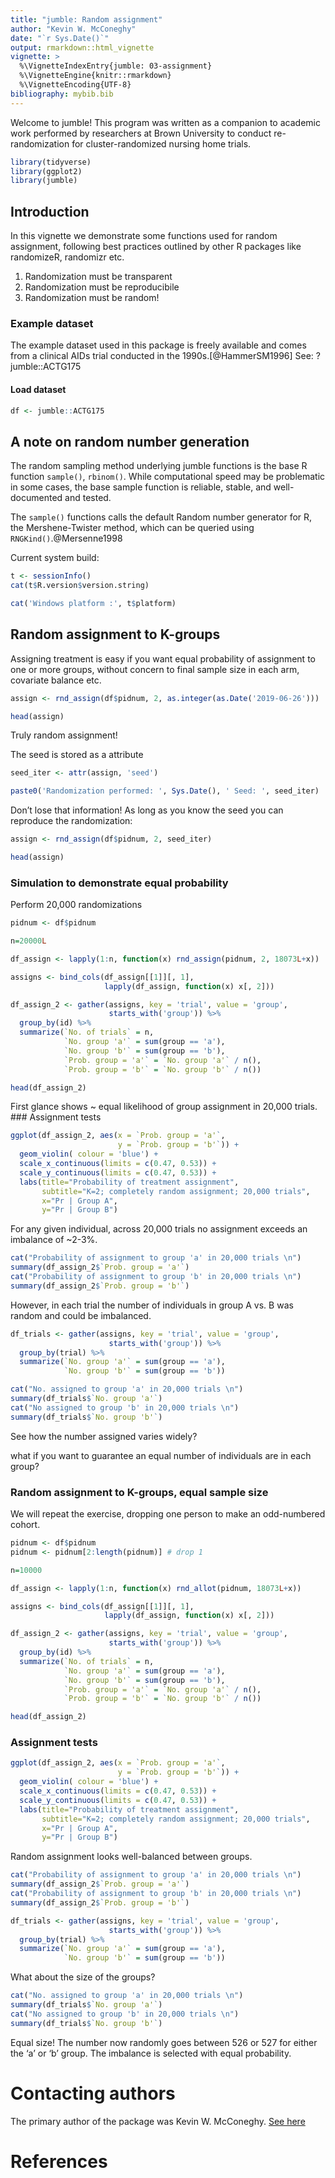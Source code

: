 ```yaml
---
title: "jumble: Random assignment"
author: "Kevin W. McConeghy"
date: "`r Sys.Date()`"
output: rmarkdown::html_vignette
vignette: >
  %\VignetteIndexEntry{jumble: 03-assignment}
  %\VignetteEngine{knitr::rmarkdown}
  %\VignetteEncoding{UTF-8}
bibliography: mybib.bib
---
```


Welcome to jumble! This program was written as a companion to academic work performed by researchers at Brown University to conduct re-randomization for cluster-randomized nursing home trials. 

```r
library(tidyverse)
library(ggplot2)
library(jumble)
```

## Introduction

In this vignette we demonstrate some functions used for random assignment, following best practices outlined by other R packages like randomizeR, randomizr etc.  

  1) Randomization must be transparent
  2) Randomization must be reproducibile
  3) Randomization must be random!

### Example dataset  
The example dataset used in this package is freely available and comes from a clinical AIDs trial conducted in the 1990s.[@HammerSM1996] See: ?jumble::ACTG175

#### Load dataset  
```r
df <- jumble::ACTG175
```

## A note on random number generation  
The random sampling method underlying jumble functions is the base R function `sample()`, `rbinom()`. While computational speed may be problematic in some cases, the base sample function is reliable, stable, and well-documented and tested.  

The `sample()` functions calls the default Random number generator for R, the Mershene-Twister method, which can be queried using `RNGKind()`.@Mersenne1998  

Current system build:  
```r
t <- sessionInfo()
cat(t$R.version$version.string)
```
```r
cat('Windows platform :', t$platform)
```

## Random assignment to K-groups  
Assigning treatment is easy if you want equal probability of assignment to one or more groups, without concern to final sample size in each arm, covariate balance etc.  

```r
assign <- rnd_assign(df$pidnum, 2, as.integer(as.Date('2019-06-26')))

head(assign)
```
Truly random assignment!  

The seed is stored as a attribute  
```r
seed_iter <- attr(assign, 'seed')
```
```r
paste0('Randomization performed: ', Sys.Date(), ' Seed: ', seed_iter)
```

Don't lose that information!  As long as you know the seed you can reproduce the randomization:  
```r
assign <- rnd_assign(df$pidnum, 2, seed_iter)

head(assign)
```

### Simulation to demonstrate equal probability  
Perform 20,000 randomizations  
```r
pidnum <- df$pidnum  

n=20000L

df_assign <- lapply(1:n, function(x) rnd_assign(pidnum, 2, 18073L+x))

assigns <- bind_cols(df_assign[[1]][, 1], 
                     lapply(df_assign, function(x) x[, 2]))

df_assign_2 <- gather(assigns, key = 'trial', value = 'group', 
                      starts_with('group')) %>%
  group_by(id) %>%
  summarize(`No. of trials` = n,
            `No. group 'a'` = sum(group == 'a'),
            `No. group 'b'` = sum(group == 'b'),
            `Prob. group = 'a'` = `No. group 'a'` / n(),
            `Prob. group = 'b'` = `No. group 'b'` / n())

head(df_assign_2)
```
First glance shows ~ equal likelihood of group assignment in 20,000 trials. 
### Assignment tests  
```r
ggplot(df_assign_2, aes(x = `Prob. group = 'a'`,
                        y = `Prob. group = 'b'`)) +
  geom_violin( colour = 'blue') +
  scale_x_continuous(limits = c(0.47, 0.53)) +
  scale_y_continuous(limits = c(0.47, 0.53)) +
  labs(title="Probability of treatment assignment", 
       subtitle="K=2; completely random assignment; 20,000 trials",
       x="Pr | Group A",
       y="Pr | Group B")

```

For any given individual, across 20,000 trials no assignment exceeds an imbalance of ~2-3%.  

```r
cat("Probability of assignment to group 'a' in 20,000 trials \n")
summary(df_assign_2$`Prob. group = 'a'`)
cat("Probability of assignment to group 'b' in 20,000 trials \n")
summary(df_assign_2$`Prob. group = 'b'`)
```

However, in each trial the number of individuals in group A vs. B was random and could be imbalanced.  

```r
df_trials <- gather(assigns, key = 'trial', value = 'group', 
                      starts_with('group')) %>%
  group_by(trial) %>%
  summarize(`No. group 'a'` = sum(group == 'a'),
            `No. group 'b'` = sum(group == 'b'))
```

```r
cat("No. assigned to group 'a' in 20,000 trials \n")
summary(df_trials$`No. group 'a'`)
cat("No assigned to group 'b' in 20,000 trials \n")
summary(df_trials$`No. group 'b'`)
```

See how the number assigned varies widely?  

what if you want to guarantee an equal number of individuals are in each group?  

### Random assignment to K-groups, equal sample size  
We will repeat the exercise, dropping one person to make an odd-numbered cohort.  
```r
pidnum <- df$pidnum 
pidnum <- pidnum[2:length(pidnum)] # drop 1 

n=10000

df_assign <- lapply(1:n, function(x) rnd_allot(pidnum, 18073L+x))

assigns <- bind_cols(df_assign[[1]][, 1], 
                     lapply(df_assign, function(x) x[, 2]))

df_assign_2 <- gather(assigns, key = 'trial', value = 'group', 
                      starts_with('group')) %>%
  group_by(id) %>%
  summarize(`No. of trials` = n,
            `No. group 'a'` = sum(group == 'a'),
            `No. group 'b'` = sum(group == 'b'),
            `Prob. group = 'a'` = `No. group 'a'` / n(),
            `Prob. group = 'b'` = `No. group 'b'` / n())

head(df_assign_2)
```

### Assignment tests  
```r
ggplot(df_assign_2, aes(x = `Prob. group = 'a'`,
                        y = `Prob. group = 'b'`)) +
  geom_violin( colour = 'blue') +
  scale_x_continuous(limits = c(0.47, 0.53)) +
  scale_y_continuous(limits = c(0.47, 0.53)) +
  labs(title="Probability of treatment assignment", 
       subtitle="K=2; completely random assignment; 20,000 trials",
       x="Pr | Group A",
       y="Pr | Group B")

```

Random assignment looks well-balanced between groups.  

```r
cat("Probability of assignment to group 'a' in 20,000 trials \n")
summary(df_assign_2$`Prob. group = 'a'`)
cat("Probability of assignment to group 'b' in 20,000 trials \n")
summary(df_assign_2$`Prob. group = 'b'`)
```

```r
df_trials <- gather(assigns, key = 'trial', value = 'group', 
                      starts_with('group')) %>%
  group_by(trial) %>%
  summarize(`No. group 'a'` = sum(group == 'a'),
            `No. group 'b'` = sum(group == 'b'))
```

What about the size of the groups?  
```r
cat("No. assigned to group 'a' in 20,000 trials \n")
summary(df_trials$`No. group 'a'`)
cat("No assigned to group 'b' in 20,000 trials \n")
summary(df_trials$`No. group 'b'`)
```
Equal size!  The number now randomly goes between 526 or 527 for either the 'a' or 'b' group. The imbalance is selected with equal probability.  

# Contacting authors  
The primary author of the package was Kevin W. McConeghy. [See here](https://github.com/kmcconeghy/)

# References  
